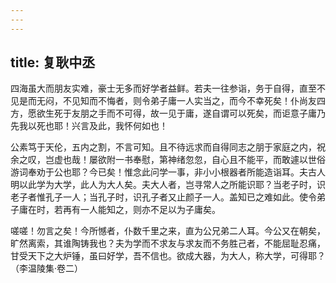 ```yaml
---
---
---
```

title: 复耿中丞
---

四海虽大而朋友实难，豪士无多而好学者益鲜。若夫一往参诣，务于自得，直至不见是而无闷，不见知而不悔者，则令弟子庸一人实当之，而今不幸死矣！仆尚友四方，愿欲生死于友朋之手而不可得，故一见于庸，遂自谓可以死矣，而讵意子庸乃先我以死也耶！兴言及此，我怀何如也！

公素笃于天伦，五内之割，不言可知。且不待远求而自得同志之朋于家庭之内，祝余之叹，岂虚也哉！屡欲附一书奉慰，第神绪忽忽，自心且不能平，而敢遽以世俗游词奉劝于公也耶？今已矣！惟念此问学一事，非小小根器者所能造诣耳。夫古人明以此学为大学，此人为大人矣。夫大人者，岂寻常人之所能识耶？当老子时，识老子者惟孔子一人；当孔子时，识孔子者又止颜子一人。盖知已之难如此。使令弟子庸在时，若再有一人能知之，则亦不足以为子庸矣。

嗟嗟！勿言之矣！今所憾者，仆数千里之来，直为公兄弟二人耳。今公又在朝矣，旷然离索，其谁陶铸我也？夫为学而不求友与求友而不务胜己者，不能屈耻忍痛，甘受天下之大炉锤，虽曰好学，吾不信也。欲成大器，为大人，称大学，可得耶？（李温陵集·卷二）